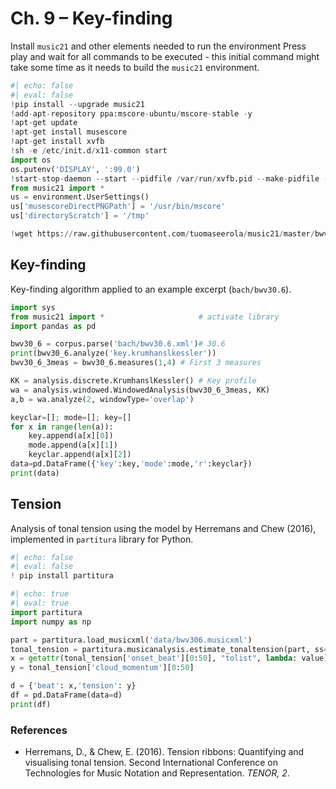 
# Ch. 9 – Key-finding

Install `music21` and other elements needed to run the environment
Press play and wait for all commands to be executed - this initial command might take some time as it needs to build the `music21` environment.

```python
#| echo: false
#| eval: false
!pip install --upgrade music21
!add-apt-repository ppa:mscore-ubuntu/mscore-stable -y
!apt-get update
!apt-get install musescore
!apt-get install xvfb
!sh -e /etc/init.d/x11-common start
import os
os.putenv('DISPLAY', ':99.0')
!start-stop-daemon --start --pidfile /var/run/xvfb.pid --make-pidfile --background --exec /usr/bin/Xvfb -- :99 -screen 0 1024x768x24 -ac +extension GLX +render -noreset
from music21 import *
us = environment.UserSettings()
us['musescoreDirectPNGPath'] = '/usr/bin/mscore'
us['directoryScratch'] = '/tmp'

!wget https://raw.githubusercontent.com/tuomaseerola/music21/master/bwv306.musicxml
```

## Key-finding

Key-finding algorithm applied to an example excerpt (`bach/bwv30.6`).

```python
import sys
from music21 import *                     # activate library
import pandas as pd
```

```python
bwv30_6 = corpus.parse('bach/bwv30.6.xml')# 30.6
print(bwv30_6.analyze('key.krumhanslkessler'))
bwv30_6_3meas = bwv30_6.measures(1,4) # First 3 measures

KK = analysis.discrete.KrumhanslKessler() # Key profile
wa = analysis.windowed.WindowedAnalysis(bwv30_6_3meas, KK)
a,b = wa.analyze(2, windowType='overlap')

keyclar=[]; mode=[]; key=[]
for x in range(len(a)):
    key.append(a[x][0])
    mode.append(a[x][1])
    keyclar.append(a[x][2])
data=pd.DataFrame({'key':key,'mode':mode,'r':keyclar})
print(data)
```

## Tension

Analysis of tonal tension using the model by Herremans and Chew (2016), implemented in `partitura` library for Python.

```python
#| echo: false
#| eval: false
! pip install partitura
```

```python
#| echo: true
#| eval: true
import partitura
import numpy as np
```

```python
part = partitura.load_musicxml('data/bwv306.musicxml')
tonal_tension = partitura.musicanalysis.estimate_tonaltension(part, ss='onset')
x = getattr(tonal_tension['onset_beat'][0:50], "tolist", lambda: value)()
y = tonal_tension['cloud_momentum'][0:50]

d = {'beat': x,'tension': y}
df = pd.DataFrame(data=d)
print(df)
```

### References

- Herremans, D., & Chew, E. (2016). Tension ribbons: Quantifying and visualising tonal tension. Second International Conference on Technologies for Music Notation and Representation. _TENOR, 2_.


